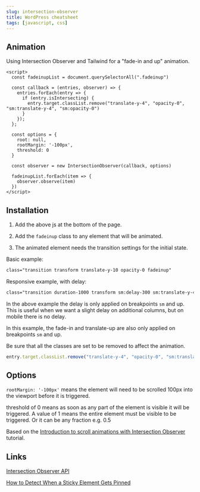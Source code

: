 ```yaml
---
slug: intersection-observer
title: WordPress cheatsheet
tags: [javascript, css]
---
```


<!--truncate-->

## Animation

Using Intersection Observer and Tailwind for a "fade-in and up" animation.

```
<script>
  const fadeinupList = document.querySelectorAll(".fadeinup")

  const callback = (entries, observer) => {
    entries.forEach(entry => {
      if (entry.isIntersecting) {
        entry.target.classList.remove("translate-y-4", "opacity-0", "sm:translate-y-4", "sm:opacity-0")
      }
    });
  };

  const options = {
    root: null,
    rootMargin: '-100px',
    threshold: 0
  }

  const observer = new IntersectionObserver(callback, options)

  fadeinupList.forEach(item => {
    observer.observe(item)
  })
</script>
```

## Installation

1. Add the above js at the bottom of the page. 

2. Add the `fadeinup` class to any element that will be animated.

3. The animated element needs the transition settings for the initial state.

Basic example:

```html
class="transition transform translate-y-10 opacity-0 fadeinup"
```

Responsive example, with delay:

```html
class="transition duration-1000 transform sm:delay-300 sm:translate-y-4 sm:opacity-0 fadeinup"
```

In the above example the delay is only applied on breakpoints `sm` and up. This is useful when we want a slight delay on additional columns, but on mobile there is no delay.

In this example, the fade-in and translate-up are also only applied on breakpoints `sm` and up.

Be sure that all the classes are set to be removed to affect the animation.

```js
entry.target.classList.remove("translate-y-4", "opacity-0", "sm:translate-y-4", "sm:opacity-0")
```

## Options

`rootMargin: '-100px'` means the element will need to be scrolled 100px into the viewport before it is triggered.

threshold of 0 means as soon as any part of the element is visible it will be triggered. A value of 1 means the entire element must be visible to be triggered. Or it can be any fraction e.g. 0.5

Based on the [Introduction to scroll animations with Intersection Observer](https://dev.to/ljcdev/introduction-to-scroll-animations-with-intersection-observer-d05) tutorial.

## Links

[Intersection Observer API](https://developer.mozilla.org/en-US/docs/Web/API/Intersection_Observer_API)

[How to Detect When a Sticky Element Gets Pinned](https://davidwalsh.name/detect-sticky)